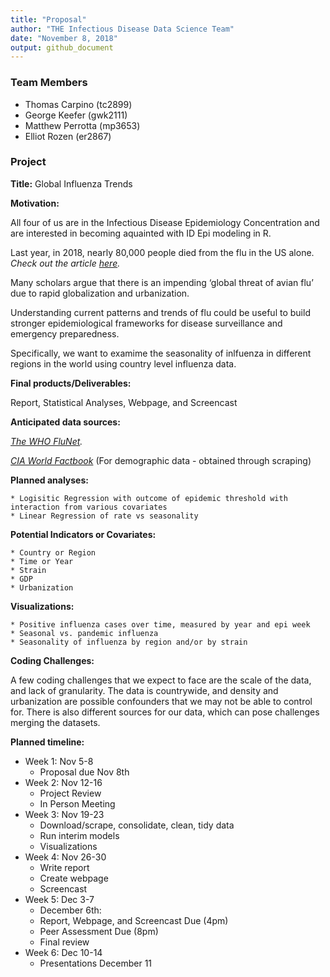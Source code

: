```yaml
---
title: "Proposal"
author: "THE Infectious Disease Data Science Team"
date: "November 8, 2018"
output: github_document
---
```


### Team Members
  * Thomas Carpino (tc2899)
  * George Keefer (gwk2111)
  * Matthew Perrotta (mp3653)
  * Elliot Rozen (er2867)

### Project

**Title:** Global Influenza Trends 

**Motivation:** 

All four of us are in the Infectious Disease Epidemiology Concentration and are interested in becoming aquainted with ID Epi modeling in R. 

Last year, in 2018, nearly 80,000 people died from the flu in the US alone. 
_Check out the article [here](https://www.cnn.com/2018/09/26/health/flu-deaths-2017--2018-cdc-bn/index.html)._

Many scholars argue that there is an impending 'global threat of avian flu' due to rapid globalization and urbanization. 

Understanding current patterns and trends of flu could be useful to build stronger epidemiological frameworks for disease surveillance and emergency preparedness. 

Specifically, we want to examime the seasonality of inlfuenza in different regions in the world using country level influenza data.  

**Final products/Deliverables:**

Report, Statistical Analyses, Webpage, and Screencast

**Anticipated data sources:** 

_[The WHO FluNet](http://apps.who.int/flumart/Default?ReportNo=12)._


_[CIA World Factbook](https://www.cia.gov/library/publications/the-world-factbook/)_ (For demographic data - obtained through scraping)

**Planned analyses:**

    * Logisitic Regression with outcome of epidemic threshold with interaction from various covariates
    * Linear Regression of rate vs seasonality
  
**Potential Indicators or Covariates:**

    * Country or Region
    * Time or Year
    * Strain
    * GDP
    * Urbanization
    
**Visualizations:**

    * Positive influenza cases over time, measured by year and epi week
    * Seasonal vs. pandemic influenza 
    * Seasonality of influenza by region and/or by strain
    
**Coding Challenges:**

A few coding challenges that we expect to face are the scale of the data, and lack of granularity.  The data is countrywide, and density and urbanization are possible confounders that we may not be able to control for.  There is also different sources for our data, which can pose challenges merging the datasets.  

**Planned timeline:**

* Week 1: Nov 5-8 
    + Proposal due Nov 8th 
* Week 2: Nov 12-16 
    + Project Review 
    + In Person Meeting 
* Week 3: Nov 19-23 
    + Download/scrape, consolidate, clean, tidy data
    + Run interim models
    + Visualizations
* Week 4: Nov 26-30
    + Write report
    + Create webpage
    + Screencast
* Week 5: Dec 3-7 
    + December 6th:
    + Report, Webpage, and Screencast Due (4pm)
    + Peer Assessment Due (8pm) 
    + Final review
* Week 6: Dec 10-14
    + Presentations December 11
    
  
